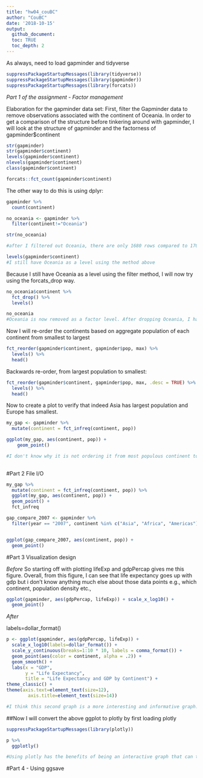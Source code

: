 ```yaml
---
title: "hw04_couBC"
author: "CouBC"
date: '2018-10-15'
output: 
  github_document:
  toc: TRUE
  toc_depth: 2
---
```


As always, need to load gapminder and tidyverse

```r
suppressPackageStartupMessages(library(tidyverse))
suppressPackageStartupMessages(library(gapminder))
suppressPackageStartupMessages(library(forcats))
```

*Part 1 of the assignment - Factor management*

Elaboration for the gapminder data set:
First, filter the Gapminder data to remove observations associated with the continent of Oceania. In order to get a comparison of the structure before tinkering around with gapminder, I will look at the structure of gapminder and the factorness of gapminder$continent

```r
str(gapminder)
str(gapminder$continent)
levels(gapminder$continent)
nlevels(gapminder$continent)
class(gapminder$continent)
```


```r
forcats::fct_count(gapminder$continent)
```
The other way to do this is using dplyr:

```r
gapminder %>% 
  count(continent)
```


```r
no_oceania <- gapminder %>%
  filter(continent!="Oceania")

str(no_oceania)

#after I filtered out Oceania, there are only 1680 rows compared to 1704 with Oceania not filtered, however the structure function tells me that continent is a factor with 5 levels as before.
```


```r
levels(gapminder$continent)
#I still have Oceania as a level using the method above
```

Because I still have Oceania as a level using the filter method, I will now try using the forcats_drop way. 



```r
no_oceania$continent %>% 
  fct_drop() %>% 
  levels()

no_oceania
#Oceania is now removed as a factor level. After dropping Oceania, I have 1,680 rows whereas before I had 1704, so that's a sanity check to see that it worked.
```

Now I will re-order the continents based on aggregate population of each continent from smallest to largest

```r
fct_reorder(gapminder$continent, gapminder$pop, max) %>% 
  levels() %>% 
  head()
```

Backwards re-order, from largest population to smallest:

```r
fct_reorder(gapminder$continent, gapminder$pop, max, .desc = TRUE) %>% 
  levels() %>% 
  head() 
```


Now to create a plot to verify that indeed Asia has largest population and Europe has smallest. 

```r
my_gap <- gapminder %>% 
  mutate(continent = fct_infreq(continent, pop)) 

ggplot(my_gap, aes(continent, pop)) +
    geom_point()

#I don't know why it is not ordering it from most populous continent to least populous
  
```
 
#Part 2 File I/O



```r
my_gap %>% 
  mutate(continent = fct_infreq(continent, pop)) %>% 
  ggplot(my_gap, aes(continent, pop)) +
  geom_point() +
  fct_infreq
```


```r
gap_compare_2007 <- gapminder %>% 
  filter(year == "2007", continent %in% c("Asia", "Africa", "Americas")) 


ggplot(gap_compare_2007, aes(continent, pop)) + 
  geom_point()

```


#Part 3 Visualization design

*Before*
So starting off with plotting lifeExp and gdpPercap gives me this figure. Overall, from this figure, I can see that life expectancy goes up with gdp but i don't know anything much else about those data points e.g., which continent, population density etc., 
```r

ggplot(gapminder, aes(gdpPercap, lifeExp)) + scale_x_log10() + 
  geom_point() 

```

*After*

labels=dollar_format()

```r
p <- ggplot(gapminder, aes(gdpPercap, lifeExp)) + 
  scale_x_log10(labels=dollar_format()) + 
  scale_y_continuous(breaks=1:10 * 10, labels = comma_format()) +
  geom_point(aes(color = continent, alpha = .2)) + 
  geom_smooth() +
  labs(x = "GDP",
       y = "Life Expectancy",
       title = "Life Expectancy and GDP by Continent") +
theme_classic() +
theme(axis.text=element_text(size=12),
        axis.title=element_text(size=14))

#I think this second graph is a more interesting and informative graph. It hasclear labels. It includes a Loess line with standard error. We can where the countries from different continents land in terms of life expectancy and GPD. However, I don't know how to get rid of the alpha on the legend. 
```


##Now I will convert the above ggplot to plotly by first loading plotly

```r
suppressPackageStartupMessages(library(plotly))
```


```r
p %>% 
  ggplotly()

#Using plotly has the benefits of being an interactive graph that can tell you information about each data point that you hover over. You can also compare multiple data points using "compare data over hover". You can also zoom in and out to further inspect the data points
```

#Part 4 - Using ggsave 


